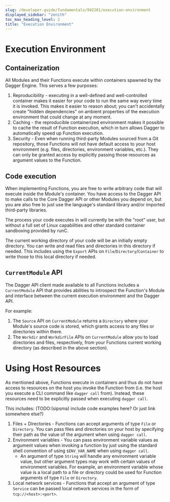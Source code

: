 ```yaml
---
slug: /developer-guide/fundamentals/942201/execution-environment
displayed_sidebar: "zenith"
toc_max_heading_level: 2
title: "Execution Environment"
---
```



# Execution Environment

<PartialExperimentalDocs />

## Containerization

All Modules and their Functions execute within containers spawned by the Dagger Engine. This serves a few purposes:
1. Reproducibility - executing in a well-defined and well-controlled container makes it easier for your code to run the same way every time it is invoked. This makes it easier to reason about; you can't accidentally create "hidden dependencies" on ambient properties of the execution environment that could change at any moment.
1. Caching - the reproducible containerized environment makes it possible to cache the result of Function execution, which in turn allows Dagger to automatically speed up Function execution.
1. Security - Even when running third-party Modules sourced from a Git repository, those Functions will not have default access to your host environment (e.g. files, directories, environment variables, etc.). They can only be granted access by explicitly passing those resources as argument values to the Function.

## Code execution
When implementing Functions, you are free to write arbitrary code that will execute inside the Module's container. You have access to the Dagger API to make calls to the Core Dagger API or other Modules you depend on, but you are also free to just use the language's standard library and/or imported third-party libraries.

The process your code executes in will currently be with the "root" user, but without a full set of Linux capabilities and other standard container sandboxing provided by runC.

The current working directory of your code will be an initially empty directory. You can write and read files and directories in this directory if needed. This includes using the `Export` APIs on `File`/`Directory`/`Container` to write those to this local directory if needed.

## `CurrentModule` API
The Dagger API client made available to all Functions includes a `CurrentModule` API that provides abilities to introspect the Function's Module and interface between the current execution environment and the Dagger API.

For example:
1. The `Source` API on `CurrentModule` returns a `Directory` where your Module's source code is stored, which grants access to any files or directories within there.
1. The `Workdir` and `WorkdirFile` APIs on `CurrentModule` allow you to load directories and files, respectively, from your Functions current working directory (as described in the above section).

# Using Host Resources

As mentioned above, Functions execute in containers and thus do not have access to resources on the host you invoke the Function from (i.e. the host you execute a CLI command like `dagger call` from). Instead, these resources need to be explicitly passed when executing `dagger call`.

This includes: (TODO:(sipsma) include code examples here? Or just link somewhere else?)
1. Files + Directories - Functions can accept arguments of type `File` or `Directory`. You can pass files and directories on your host by specifying their path as the value of the argument when using `dagger call`.
1. Environment variables - You can pass environment variable values as argument values when invoking a function by just using the standard shell convention of using `$ENV_VAR_NAME` when using `dagger call`.
   * An argument of type `String` will handle any environment variable value, but other argument types may work with certain values of environment variables. For example, an environment variable whose value is a local path to a file or directory could be used for Function arguments of type `File` or `Directory`.
1. Local network services - Functions that accept an argument of type `Service` can be passed local network services in the form of `tcp://<host>:<port>`.
